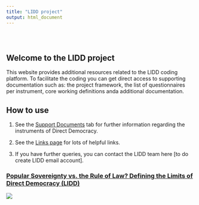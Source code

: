 ```yaml
---
title: "LIDD project"
output: html_document
---
```


<style type="text/css">
.title {
  display: none;
}

#getting-started img {
  margin-right: 10px;
}

</style>

<div class="row" style="padding-top: 30px;">
<div class="col-sm-6">

# **Welcome to the LIDD project**

This website provides additional resources related to the LIDD coding platform. To facilitate the coding you can get direct access to supporting documentation such as: the project framework, the list of questionnaires per instrument, core working definitions anda additional documentation. 

## How to use

1. See the [Support Documents](https://fmendez72.github.io/lidd/SupportDocuments.html) tab for further information regarding the instruments of Direct Democracy. 

2. See the [Links page](https://fmendez72.github.io/lidd/Links.html) for lots of helpful links.


3. If you have further queries, you can contact the LIDD team here [to do create LIDD email account].


</div>
<div class="col-sm-6">

### [Popular Sovereignty vs. the Rule of Law? Defining the Limits of Direct Democracy (LIDD)](https://www.ivr.uzh.ch/en/institutsmitglieder/moeckli/Research-project-LIDD.html)

<a href = "https://fmendez72.github.io/lidd/">
![](images/lidd2.png)
</a>
</div>
